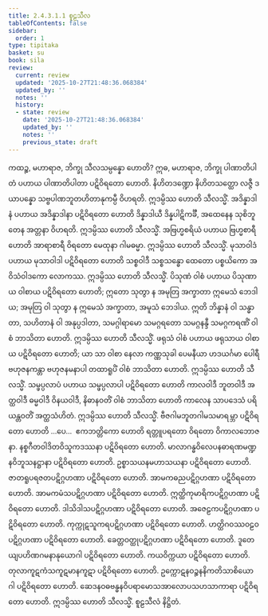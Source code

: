 ```yaml
---
title: 2.4.3.1.1 စူဠသီလ
tableOfContents: false
sidebar:
  order: 1
type: tipitaka
basket: su
book: sila
review:
  current: review
  updated: '2025-10-27T21:48:36.068384'
  updated_by: ''
  notes: ''
  history:
  - state: review
    date: '2025-10-27T21:48:36.068384'
    updated_by: ''
    notes: ''
    previous_state: draft
---
```



<ReviewStatus review={frontmatter.review} showDetails={true} />

<HypothesisAnnotation frontmatter={frontmatter} />

<DynamicBreadcrumb />

<Division number="194" book="sila" e="ch" v="6" p="59">

<Paragraph number="275" book="sila">
ကထဉ္စ, မဟာရာဇ, ဘိက္ခု သီလသမ္ပန္နော ဟောတိ? ဣဓ, မဟာရာဇ, ဘိက္ခု ပါဏာတိပါတံ ပဟာယ ပါဏာတိပါတာ ပဋိဝိရတော ဟောတိ. နိဟိတဒဏ္ဍော နိဟိတသတ္ထော လဇ္ဇီ ဒယာပန္နော သဗ္ဗပါဏဘူတဟိတာနုကမ္ပီ ဝိဟရတိ. ဣဒမ္ပိဿ ဟောတိ သီလသ္မိံ.
</Paragraph>

<Paragraph number="276" book="sila">
အဒိန္နာဒါနံ ပဟာယ အဒိန္နာဒါနာ ပဋိဝိရတော ဟောတိ ဒိန္နာဒါယီ ဒိန္နပါဋိကင်္ခီ, အထေနေန သုစိဘူတေန အတ္တနာ ဝိဟရတိ. ဣဒမ္ပိဿ ဟောတိ သီလသ္မိံ.
</Paragraph>

<Paragraph number="277" book="sila">
အဗြဟ္မစရိယံ ပဟာယ ဗြဟ္မစာရီ ဟောတိ အာရာစာရီ ဝိရတော မေထုနာ ဂါမဓမ္မာ. ဣဒမ္ပိဿ ဟောတိ သီလသ္မိံ.
</Paragraph>

<Paragraph number="278" book="sila">
မုသာဝါဒံ ပဟာယ မုသာဝါဒါ ပဋိဝိရတော ဟောတိ သစ္စဝါဒီ သစ္စသန္ဓော ထေတော ပစ္စယိကော အဝိသံဝါဒကော လောကဿ. ဣဒမ္ပိဿ ဟောတိ သီလသ္မိံ.
</Paragraph>

<Paragraph number="279" book="sila">
ပိသုဏံ ဝါစံ ပဟာယ ပိသုဏာယ ဝါစာယ ပဋိဝိရတော ဟောတိ; ဣတော သုတွာ န အမုတြ အက္ခာတာ ဣမေသံ ဘေဒါယ; အမုတြ ဝါ သုတွာ န ဣမေသံ အက္ခာတာ, အမူသံ ဘေဒါယ. ဣတိ ဘိန္နာနံ ဝါ သန္ဓာတာ, သဟိတာနံ ဝါ အနုပ္ပဒါတာ, သမဂ္ဂါရာမော သမဂ္ဂရတော သမဂ္ဂနန္ဒီ သမဂ္ဂကရဏိံ ဝါစံ ဘာသိတာ ဟောတိ. ဣဒမ္ပိဿ ဟောတိ သီလသ္မိံ.
</Paragraph>

<Paragraph number="280" book="sila">
ဖရုသံ ဝါစံ ပဟာယ ဖရုသာယ ဝါစာယ ပဋိဝိရတော ဟောတိ; ယာ သာ ဝါစာ နေလာ ကဏ္ဏသုခါ ပေမနီယာ ဟဒယင်္ဂမာ ပေါရီ ဗဟုဇနကန္တာ ဗဟုဇနမနာပါ တထာရူပိံ ဝါစံ ဘာသိတာ ဟောတိ. ဣဒမ္ပိဿ ဟောတိ သီလသ္မိံ.
</Paragraph>

<Paragraph number="281" book="sila">
သမ္ဖပ္ပလာပံ ပဟာယ သမ္ဖပ္ပလာပါ ပဋိဝိရတော ဟောတိ ကာလဝါဒီ ဘူတဝါဒီ အတ္ထဝါဒီ ဓမ္မဝါဒီ ဝိနယဝါဒီ, နိဓာနဝတိံ ဝါစံ ဘာသိတာ ဟောတိ ကာလေန သာပဒေသံ ပရိယန္တဝတိံ အတ္ထသံဟိတံ. ဣဒမ္ပိဿ ဟောတိ သီလသ္မိံ.
</Paragraph>

<Paragraph number="282" book="sila">
ဗီဇဂါမဘူတဂါမသမာရမ္ဘာ ပဋိဝိရတော ဟောတိ …ပေ…  ဧကဘတ္တိကော ဟောတိ ရတ္တူပရတော ဝိရတော ဝိကာလဘောဇနာ. နစ္စဂီတဝါဒိတဝိသူကဒဿနာ ပဋိဝိရတော ဟောတိ. မာလာဂန္ဓဝိလေပနဓာရဏမဏ္ဍနဝိဘူသနဋ္ဌာနာ ပဋိဝိရတော ဟောတိ. ဥစ္စာသယနမဟာသယနာ ပဋိဝိရတော ဟောတိ. ဇာတရူပရဇတပဋိဂ္ဂဟဏာ ပဋိဝိရတော ဟောတိ. အာမကဓညပဋိဂ္ဂဟဏာ ပဋိဝိရတော ဟောတိ. အာမကမံသပဋိဂ္ဂဟဏာ ပဋိဝိရတော ဟောတိ. ဣတ္ထိကုမာရိကပဋိဂ္ဂဟဏာ ပဋိဝိရတော ဟောတိ. ဒါသိဒါသပဋိဂ္ဂဟဏာ ပဋိဝိရတော ဟောတိ. အဇေဠကပဋိဂ္ဂဟဏာ ပဋိဝိရတော ဟောတိ. ကုက္ကုဋသူကရပဋိဂ္ဂဟဏာ ပဋိဝိရတော ဟောတိ. ဟတ္ထိဂဝဿဝဠဝပဋိဂ္ဂဟဏာ ပဋိဝိရတော ဟောတိ. ခေတ္တဝတ္ထုပဋိဂ္ဂဟဏာ ပဋိဝိရတော ဟောတိ. ဒူတေယျပဟိဏဂမနာနုယောဂါ ပဋိဝိရတော ဟောတိ. ကယဝိက္ကယာ ပဋိဝိရတော ဟောတိ. တုလာကူဋကံသကူဋမာနကူဋာ ပဋိဝိရတော ဟောတိ. ဥက္ကောဋနဝဉ္စနနိကတိသာစိယောဂါ ပဋိဝိရတော ဟောတိ. ဆေဒနဝဓဗန္ဓနဝိပရာမောသအာလောပသဟသာကာရာ ပဋိဝိရတော ဟောတိ. ဣဒမ္ပိဿ ဟောတိ သီလသ္မိံ.

</Paragraph>
</Division>

<Paragraph number="283" type="center" book="sila">
စူဠသီလံ နိဋ္ဌိတံ.
</Paragraph>